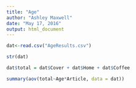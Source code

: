 ---
title: "Age"
author: "Ashley Maxwell"
date: "May 17, 2016"
output: html_document
---

```{r}
dat<-read.csv("AgeResults.csv")
```
```{r}
str(dat)
```

```{r}
dat$total = dat$Cover + dat$Home + dat$Coffee
```


```{r}
summary(aov(total~Age*Article, data = dat))
```


